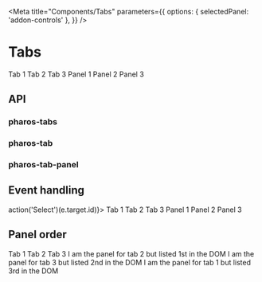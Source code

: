 

<Meta
  title="Components/Tabs"
  parameters={{
    options: { selectedPanel: 'addon-controls' },
  }}
/>

# Tabs

<GuidelineLink path="tabs" />

<Canvas withToolbar>
  <Story name="Base">
    <PharosTabs>
      <PharosTab id="tab-1" data-panel-id="panel-1">
        Tab 1
      </PharosTab>
      <PharosTab id="tab-2" data-panel-id="panel-2">
        Tab 2
      </PharosTab>
      <PharosTab id="tab-3" data-panel-id="panel-3">
        Tab 3
      </PharosTab>
      <PharosTabPanel id="panel-1" slot="panel">
        Panel 1
      </PharosTabPanel>
      <PharosTabPanel id="panel-2" slot="panel">
        Panel 2
      </PharosTabPanel>
      <PharosTabPanel id="panel-3" slot="panel">
        Panel 3
      </PharosTabPanel>
    </PharosTabs>
  </Story>
</Canvas>

## API

### pharos-tabs

<ArgsTable of={PharosTabs} />

### pharos-tab

<ArgsTable of={PharosTab} />

### pharos-tab-panel

<ArgsTable of={PharosTabPanel} />

## Event handling

<Canvas withToolbar>
  <Story
    name="Events"
    parameters={{
      options: { selectedPanel: 'addon-actions' },
    }}
  >
    <PharosTabs onPharos-Tab-Selected={(e) => action('Select')(e.target.id)}>
      <PharosTab id="tab-1" data-panel-id="panel-1">
        Tab 1
      </PharosTab>
      <PharosTab id="tab-2" data-panel-id="panel-2">
        Tab 2
      </PharosTab>
      <PharosTab id="tab-3" data-panel-id="panel-3" selected>
        Tab 3
      </PharosTab>
      <PharosTabPanel id="panel-1" slot="panel">
        Panel 1
      </PharosTabPanel>
      <PharosTabPanel id="panel-2" slot="panel">
        Panel 2
      </PharosTabPanel>
      <PharosTabPanel id="panel-3" slot="panel">
        Panel 3
      </PharosTabPanel>
    </PharosTabs>
  </Story>
</Canvas>

## Panel order

<Canvas withToolbar>
  <Story name="Panel Order">
    <PharosTabs>
      <PharosTab id="tab-1" data-panel-id="panel-1">
        Tab 1
      </PharosTab>
      <PharosTab id="tab-2" data-panel-id="panel-2">
        Tab 2
      </PharosTab>
      <PharosTab id="tab-3" data-panel-id="panel-3">
        Tab 3
      </PharosTab>
      <PharosTabPanel id="panel-2" slot="panel">
        I am the panel for tab 2 but listed 1st in the DOM
      </PharosTabPanel>
      <PharosTabPanel id="panel-3" slot="panel">
        I am the panel for tab 3 but listed 2nd in the DOM
      </PharosTabPanel>
      <PharosTabPanel id="panel-1" slot="panel">
        I am the panel for tab 1 but listed 3rd in the DOM
      </PharosTabPanel>
    </PharosTabs>
  </Story>
</Canvas>

